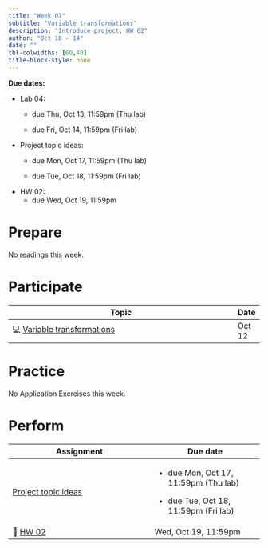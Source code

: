 ```yaml
---
title: "Week 07"
subtitle: "Variable transformations"
description: "Introduce project, HW 02"
author: "Oct 10 - 14"
date: ""
tbl-colwidths: [60,40]
title-block-style: none
---
```


::: callout-important
**Due dates:**

-   Lab 04:
    -   due Thu, Oct 13, 11:59pm (Thu lab)

    -   due Fri, Oct 14, 11:59pm (Fri lab)
-   Project topic ideas:
    -   due Mon, Oct 17, 11:59pm (Thu lab)

    -   due Tue, Oct 18, 11:59pm (Fri lab)
-   HW 02:
    -   due Wed, Oct 19, 11:59pm
:::

# Prepare

No readings this week.

# Participate

| Topic                                                                    | Date   |
|--------------------------------------------------------------------------|--------|
| 💻 [Variable transformations](../slides/13-variable-transformations.qmd) | Oct 12 |

# Practice

No Application Exercises this week.

# Perform

+----------------------------------------------------+----------------------------------------+
| Assignment                                         | Due date                               |
+====================================================+========================================+
| [Project topic ideas](../project-instructions.qmd) | -   due Mon, Oct 17, 11:59pm (Thu lab) |
|                                                    |                                        |
|                                                    | <!-- -->                               |
|                                                    |                                        |
|                                                    | -   due Tue, Oct 18, 11:59pm (Fri lab) |
+----------------------------------------------------+----------------------------------------+
| 📝 [HW 02](../hw/hw-02.qmd)                        | Wed, Oct 19, 11:59pm                   |
+----------------------------------------------------+----------------------------------------+
